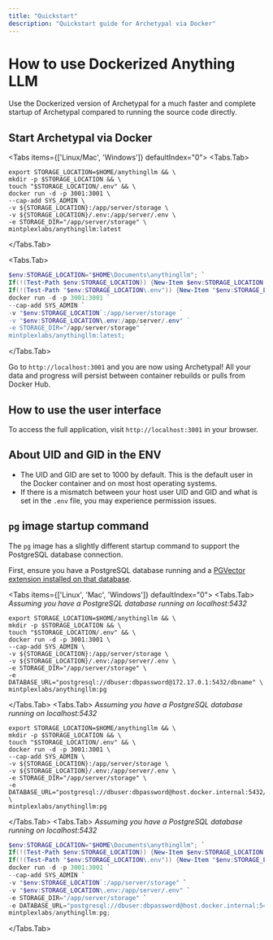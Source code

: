 ```yaml
---
title: "Quickstart"
description: "Quickstart guide for Archetypal via Docker"
---
```



# How to use Dockerized Anything LLM

Use the Dockerized version of Archetypal for a much faster and complete startup of Archetypal compared to running the source code directly.

## Start Archetypal via Docker

<Tabs items={['Linux/Mac', 'Windows']} defaultIndex="0">
  <Tabs.Tab>
  ```shell copy showLineNumbers
  export STORAGE_LOCATION=$HOME/anythingllm && \
  mkdir -p $STORAGE_LOCATION && \
  touch "$STORAGE_LOCATION/.env" && \
  docker run -d -p 3001:3001 \
  --cap-add SYS_ADMIN \
  -v ${STORAGE_LOCATION}:/app/server/storage \
  -v ${STORAGE_LOCATION}/.env:/app/server/.env \
  -e STORAGE_DIR="/app/server/storage" \
  mintplexlabs/anythingllm:latest
  ```
 </Tabs.Tab>

 <Tabs.Tab>
  ```powershell copy showLineNumbers
  $env:STORAGE_LOCATION="$HOME\Documents\anythingllm"; `
  If(!(Test-Path $env:STORAGE_LOCATION)) {New-Item $env:STORAGE_LOCATION -ItemType Directory}; `
  If(!(Test-Path "$env:STORAGE_LOCATION\.env")) {New-Item "$env:STORAGE_LOCATION\.env" -ItemType File}; `
  docker run -d -p 3001:3001 `
  --cap-add SYS_ADMIN `
  -v "$env:STORAGE_LOCATION`:/app/server/storage `
  -v "$env:STORAGE_LOCATION\.env:/app/server/.env" `
  -e STORAGE_DIR="/app/server/storage" `
  mintplexlabs/anythingllm:latest;
  ```
 </Tabs.Tab>
</Tabs>

Go to `http://localhost:3001` and you are now using Archetypal! All your data and progress will persist between
container rebuilds or pulls from Docker Hub.

## How to use the user interface

To access the full application, visit `http://localhost:3001` in your browser.

## About UID and GID in the ENV

- The UID and GID are set to 1000 by default. This is the default user in the Docker container and on most host operating systems.
- If there is a mismatch between your host user UID and GID and what is set in the `.env` file, you may experience permission issues.


## `pg` image startup command

The `pg` image has a slightly different startup command to support the PostgreSQL database connection.

First, ensure you have a PostgreSQL database running and a [PGVector extension installed on that database](https://github.com/pgvector/pgvector).

<Tabs items={['Linux', 'Mac', 'Windows']} defaultIndex="0">
  <Tabs.Tab>
  _Assuming you have a PostgreSQL database running on localhost:5432_
  ```shell copy showLineNumbers
  export STORAGE_LOCATION=$HOME/anythingllm && \
  mkdir -p $STORAGE_LOCATION && \
  touch "$STORAGE_LOCATION/.env" && \
  docker run -d -p 3001:3001 \
  --cap-add SYS_ADMIN \
  -v ${STORAGE_LOCATION}:/app/server/storage \
  -v ${STORAGE_LOCATION}/.env:/app/server/.env \
  -e STORAGE_DIR="/app/server/storage" \
  -e DATABASE_URL="postgresql://dbuser:dbpassword@172.17.0.1:5432/dbname" \
  mintplexlabs/anythingllm:pg
  ```
 </Tabs.Tab>
 <Tabs.Tab>
  _Assuming you have a PostgreSQL database running on localhost:5432_
  ```shell copy showLineNumbers
  export STORAGE_LOCATION=$HOME/anythingllm && \
  mkdir -p $STORAGE_LOCATION && \
  touch "$STORAGE_LOCATION/.env" && \
  docker run -d -p 3001:3001 \
  --cap-add SYS_ADMIN \
  -v ${STORAGE_LOCATION}:/app/server/storage \
  -v ${STORAGE_LOCATION}/.env:/app/server/.env \
  -e STORAGE_DIR="/app/server/storage" \
  -e DATABASE_URL="postgresql://dbuser:dbpassword@host.docker.internal:5432/dbname" \
  mintplexlabs/anythingllm:pg
  ```
 </Tabs.Tab>
 <Tabs.Tab>
  _Assuming you have a PostgreSQL database running on localhost:5432_
  ```powershell copy showLineNumbers
  $env:STORAGE_LOCATION="$HOME\Documents\anythingllm"; `
  If(!(Test-Path $env:STORAGE_LOCATION)) {New-Item $env:STORAGE_LOCATION -ItemType Directory}; `
  If(!(Test-Path "$env:STORAGE_LOCATION\.env")) {New-Item "$env:STORAGE_LOCATION\.env" -ItemType File}; `
  docker run -d -p 3001:3001 `
  --cap-add SYS_ADMIN `
  -v "$env:STORAGE_LOCATION`:/app/server/storage" `
  -v "$env:STORAGE_LOCATION\.env:/app/server/.env" `
  -e STORAGE_DIR="/app/server/storage" `
  -e DATABASE_URL="postgresql://dbuser:dbpassword@host.docker.internal:5432/dbname" `
  mintplexlabs/anythingllm:pg;
  ```
 </Tabs.Tab>
</Tabs>